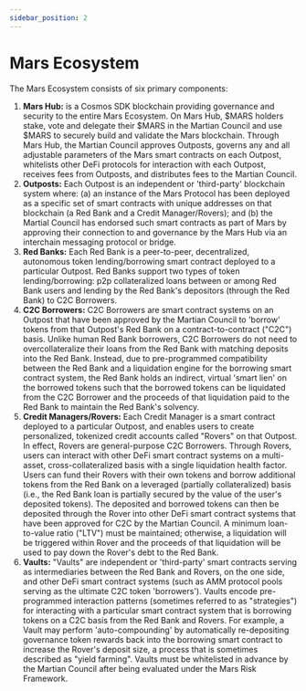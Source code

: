 ```yaml
---
sidebar_position: 2
---
```


# Mars Ecosystem

The Mars Ecosystem consists of six primary components: 

1. **Mars Hub:** is a Cosmos SDK blockchain providing governance and security to the entire Mars Ecosystem. On Mars Hub, $MARS holders stake, vote and delegate their $MARS in the Martian Council and use $MARS to securely build and validate the Mars blockchain. Through Mars Hub, the Martian Council approves Outposts, governs any and all adjustable parameters of the Mars smart contracts on each Outpost, whitelists other DeFi protocols for interaction with each Outpost, receives fees from Outposts, and distributes fees to the Martian Council. 
2. **Outposts:** Each Outpost is an independent or 'third-party' blockchain system where: (a) an instance of the Mars Protocol has been deployed as a specific set of smart contracts with unique addresses on that blockchain (a Red Bank and a Credit Manager/Rovers); and (b) the Martial Council has endorsed such smart contracts as part of Mars by approving their connection to and governance by the Mars Hub via an interchain messaging protocol or bridge. 
3. **Red Banks:** Each Red Bank is a peer-to-peer, decentralized, autonomous token lending/borrowing smart contract deployed to a particular Outpost. Red Banks support two types of token lending/borrowing: p2p collateralized loans between or among Red Bank users and lending by the Red Bank's depositors (through the Red Bank) to C2C Borrowers. 
4. **C2C Borrowers:** C2C Borrowers are smart contract systems on an Outpost that have been approved by the Martian Council to 'borrow' tokens from that Outpost's Red Bank on a contract-to-contract ("C2C") basis. Unlike human Red Bank borrowers, C2C Borrowers do not need to overcollateralize their loans from the Red Bank with matching deposits into the Red Bank. Instead, due to pre-programmed compatibility between the Red Bank and a liquidation engine for the borrowing smart contract system, the Red Bank holds an indirect, virtual 'smart lien' on the borrowed tokens such that the borrowed tokens can be liquidated from the C2C Borrower and the proceeds of that liquidation paid to the Red Bank to maintain the Red Bank's solvency.  
5. **Credit Managers/Rovers:** Each Credit Manager is a smart contract deployed to a particular Outpost, and enables users to create personalized, tokenized credit accounts called "Rovers" on that Outpost. In effect, Rovers are general-purpose C2C Borrowers. Through Rovers, users can interact with other DeFi smart contract systems on a multi-asset, cross-collateralized basis with a single liquidation health factor. Users can fund their Rovers with their own tokens and borrow additional tokens from the Red Bank on a leveraged (partially collateralized) basis (i.e., the Red Bank loan is partially secured by the value of the user's deposited tokens). The deposited and borrowed tokens can then be deposited through the Rover into other DeFi smart contract systems that have been approved for C2C by the Martian Council. A minimum loan-to-value ratio ("LTV") must be maintained; otherwise, a liquidation will be triggered within Rover and the proceeds of that liquidation will be used to pay down the Rover's debt to the Red Bank. 
6. **Vaults:** "Vaults" are independent or 'third-party' smart contracts serving as intermediaries between the Red Bank and Rovers, on the one side, and other DeFi smart contract systems (such as AMM protocol pools serving as the ultimate C2C token 'borrowers'). Vaults encode pre-programmed interaction patterns (sometimes referred to as "strategies") for interacting with a particular smart contract system that is borrowing tokens on a C2C basis from the Red Bank and Rovers. For example, a Vault may perform 'auto-compounding' by automatically re-depositing governance token rewards back into the borrowing smart contract to increase the Rover's deposit size, a process that is sometimes described as "yield farming". Vaults must be whitelisted in advance by the Martian Council after being evaluated under the Mars Risk Framework.  